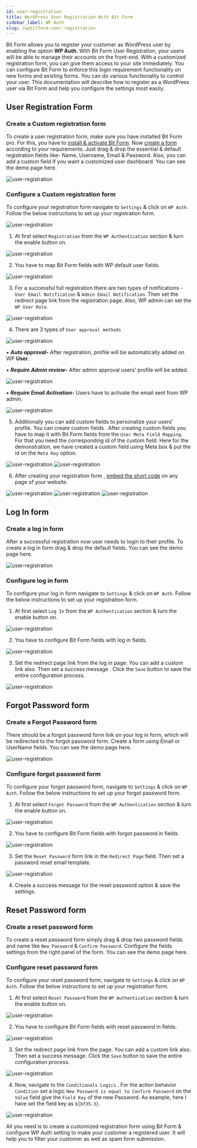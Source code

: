 ```yaml
---
id: user-registration
title: WordPress User Registration With Bit Form
sidebar_label: WP Auth
slug: /wpbitform-user-registration
---
```



Bit Form allows you to register your customer as WordPress user by enabling the option **WP Auth**. With Bit Form User Registration, your users will be able to manage their accounts on the front-end. With a customized registration form, you can give them access to your site immediately. You can configure Bit Form to enforce this login requirement functionality on new forms and existing forms. 
You can do various functionality to control your user. This documentation will describe how to register as a WordPress user via Bit Form and help you configure the settings most easily.

## User Registration Form
###  Create a Custom registration form
To create a user registration form, make sure you have installed Bit Form pro. For this, you have to [install & activate Bit Form](https://docs.form.bitapps.pro/install-activate-wordpress-frombuilder-bitform). Now [create a form](https://docs.form.bitapps.pro/How-to-create-a-WordPress-from-using-BitForm) according to your requirements. Just drag & drop the essential & default registration fields like- Name, Username, Email & Password. Also, you can add a custom field if you want a customized user dashboard. You can see the demo page here.

<Image src="User_Registration/1.User-Registration-Form-Bit-Form" alt="user-registration" w="1020" h="300" />

### Configure a Custom registration form
To configure your registration form navigate to `Settings` & click on `WP Auth`. Follow the below instructions to set up your registration form.

<Image src="User_Registration/2.Settings-to-WP-Auth-Bit-Form" alt="user-registration" w="1020" h="300" />

1. At first select `Registration` from the `WP Authentication` section & turn the enable button on.

 <Image src="User_Registration/3.Enable-Registration-Bit-Form" alt="user-registration" w="1020" h="150" />

2. You have to map Bit Form fields with WP default user fields.

 <Image src="User_Registration/4.Reg-Field-Mapping-Bit-Form" alt="user-registration" w="1020" h="300" />

3. For a successful full registration there are two types of notifications - `User Email Notification` & `Admin Email Notification`. Then set the redirect page link from the registration page. Also, WP admin can set the `WP User Role`.

 <Image src="User_Registration/5.Notification-&-User-Role-Bit-Form" alt="user-registration" w="1020" h="300" />

4. There are 3 types of `User approval methods`

 <Image src="User_Registration/6.User-Approval-Bit_Form" alt="user-registration" w="1020" h="300" />   

  ▪ ***Auto approval-*** After registration, profile will be automatically added on WP **User**.    

  ▪ ***Require Admin review-*** After admin approval users' profile will be added.

 <Image src="User_Registration/Admin-Review-Bit-Form" alt="user-registration" w="1020" h="270" />

  ▪ ***Require Email Activation-*** Users have to activate the email sent from WP admin.

 <Image src="User_Registration/Email-Activation-Bit-Form" alt="user-registration" w="1020" h="300" />   
 

5. Additionally you can add custom fields to personalize your users' profile. You can create custom fields . After creating custom fields you have to map it with Bit Form fields from the `User Meta Field Mapping`.  For that you need the corresponding id of the custom field. Here for the demonstration, we have created a custom field using Meta box & put the id on the `Meta Key` option. 

 <Image src="User_Registration/7.Custom-Field-Bit-Form" alt="user-registration" w="1020" h="300" />

 <Image src="User_Registration/8.Meta-Field-Mapping-Bit-Form" alt="user-registration" w="1020" h="300" />

6. After creating your registration form , [embed the short code](https://docs.form.bitapps.pro/How-to-create-a-WordPress-from-using-BitForm#how-you-can-embed-short-code) on any page of your website.

 <Image src="User_Registration/9.Reg-Test-Bit-Form" alt="user-registration" w="1020" h="270" />

 <Image src="User_Registration/10.Shortcode-Bit-Form" alt="user-registration" w="1020" h="300" />

 <Image src="User_Registration/WordPress-User-Bit-Form" alt="user-registration" w="1020" h="300" />

 

 ## Log In form
 ###  Create a log in form
 After a successful registration now user needs to login to their profile. To create a log in form  drag & drop the default fields. You can see the demo page here.

 <Image src="User_Registration/11.Log-in-Form-Bit-Form" alt="user-registration" w="1020" h="300" />

 ### Configure  log in form
 To configure your log in form navigate to `Settings` & click on `WP Auth`. Follow the below instructions to set up your registration form. 

 1. At first select `Log In` from the `WP Authentication` section & turn the enable button on.

  <Image src="User_Registration/12.Enable-Log-In-Bit-Form" alt="user-registration" w="1020" h="150" />

 2. You have to configure Bit Form fields with log in fields.

  <Image src="User_Registration/13.Log-In-Map-Bit-Form" alt="user-registration" w="1020" h="220" />

 3. Set the redirect page link from the log in page. You can add a custom link also. Then set a success message . Click the `Save` button to save the entire configuration process. 

  <Image src="User_Registration/14.Redirect-Bit-Form" alt="user-registration" w="1020" h="300" />


## Forgot Password form
### Create a Forgot Password form
There should be a forgot password form link on your log in form, which will be redirected to the forgot password form. Create a form using Email or UserName fields. You can see the demo page here.

<Image src="User_Registration/Forgot-Pass-Bit-Form" alt="user-registration" w="1020" h="300" />

### Configure forgot password form
To configure your forgot password form, navigate to `Settings` & click on `WP Auth`. Follow the below instructions to set up your forgot password form.

 1. At first select `Forgot Password` from the `WP Authentication` section & turn the enable button on. 

  <Image src="User_Registration/15.Enable -Forgot-Pass-Bit-Form" alt="user-registration" w="1020" h="150" />

 2. You have to configure Bit Form fields with forgot password in fields.  

  <Image src="User_Registration/16.Map-Forgot-pass-Bit-Form" alt="user-registration" w="1020" h="220" />

 3. Set the `Reset Password` form link in the `Redirect Page` field. Then set a password reset email template.

  <Image src="User_Registration/17.Redirect-Forgot-pass-Bit-Form" alt="user-registration" w="1020" h="300" /> 

 4. Create a success message for the reset password option & save the settings.

 
## Reset Password form
### Create a reset password form
To create a reset password form simply drag & drop two password fields and name like `New Password` & `Confirm Password`. Configure the fields settings from the right panel of the form. You can see the demo page here.

### Configure reset password form
To configure your reset password form, navigate to `Settings` & click on `WP Auth`. Follow the below instructions to set up your registration form.

 1. At first select `Reset Password` from the `WP Authentication` section & turn the enable button on. 

   <Image src="User_Registration/Reset-Pass-Bit-Form" alt="user-registration" w="1020" h="150" /> 

 2. You have to configure Bit Form fields with reset password in fields.  

  <Image src="User_Registration/Reset-Pass-Bit-Form" alt="user-registration" w="1020" h="220" /> 

 3. Set the redirect page link from the page. You can add a custom link also. Then set a success message.  Click the `Save` button to save the entire configuration process. 
    
  <Image src="User_Registration/21.Redirect-Reset-Pass-Bit-Form" alt="user-registration" w="1020" h="300" /> 

 4. Now,  navigate to the `Conditionals Logics` . For the action behavior `Condition` set a logic `New Password is equal to Confirm Password` on the `Value` field give the `Field Key` of the new Password. As example, here I have set the field key as `${bf35-3}`.

  <Image src="User_Registration/22.Conditional-Logic-Bit-Form" alt="user-registration" w="1020" h="300" /> 


All you need is to create a customized registration form using Bit Form & configure WP Auth setting to make your customer a registered user. It will help you to filter your customer as well as spam form submission.   

 